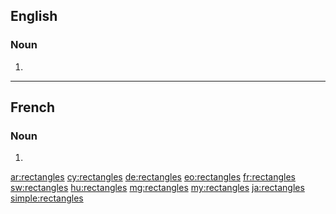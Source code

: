 ==English==

===Noun===
{{head|en|noun plural form}}

# {{plural of|rectangle|lang=en}}

----

==French==

===Noun===
{{head|fr|noun plural form|g=?}}

# {{plural of|rectangle|lang=fr}}

[[ar:rectangles]]
[[cy:rectangles]]
[[de:rectangles]]
[[eo:rectangles]]
[[fr:rectangles]]
[[sw:rectangles]]
[[hu:rectangles]]
[[mg:rectangles]]
[[my:rectangles]]
[[ja:rectangles]]
[[simple:rectangles]]